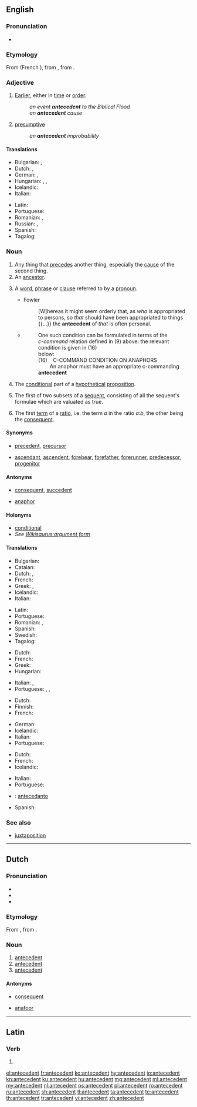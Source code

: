 ==English==
{{wikipedia}}

===Pronunciation===
* {{IPA|/ˌæntɪˈsiːdənt/|/ænˈtesədn̩t/|lang=en}}

===Etymology===
From {{etyl|fro|en}} {{m|fro|antecedent}} (French {{m|fr|antécédent}}), from {{etyl|la|en}} {{m|la|antecēdēns||go before}}, from {{m|la|antecēdere||to yield before}}.

===Adjective===
{{en-adj|-}}

# [[earlier|Earlier]], either in [[time]] or [[order]].
#: ''an event '''antecedent''' to the Biblical Flood''
#: ''an '''antecedent''' cause''
# [[presumptive]]
#: ''an '''antecedent''' improbability''

====Translations====
{{trans-top|earlier in time or order}}
* Bulgarian: {{t+|bg|предшестващ}}, {{t+|bg|предишен}}
* Dutch: {{t+|nl|voorafgaand}}, {{t+|nl|vroeger}}
* German: {{t+|de|früher}}, {{t+|de|vorausgehend}}
* Hungarian: {{t+|hu|megelőző}}, {{t+|hu|korábbi}}, {{t+|hu|előbbi}}
* Icelandic: {{t|is|undanfari|m}}
* Italian: {{t+|it|antecedente}}
{{trans-mid}}
* Latin: {{t|la|antecēdēns}}
* Portuguese: {{t+|pt|antecedente}}
* Romanian: {{t+|ro|antecedent}}, {{t+|ro|precedent}}
* Russian: {{t+|ru|предше́ствующий|m}}, {{t+|ru|предыду́щий|m}}
* Spanish: {{t+|es|antecedente}}
* Tagalog: {{t|tl|nauna}}
{{trans-bottom}}

===Noun===
{{examples-right|sense=linguistics: expression referred to by pronoun|examples=
* In “The policeman asked the boy what he was doing.”, the phrase “the boy” is the antecedent of the pronoun “he”.
* In the sentence “I saw my girlfriend yesterday wearing her old jacket which is odd because she almost never wears it.”, the phrase “my girlfriend” is the antecedent of “her” and “old jacket” is the antecedent of “it”.}}
{{en-noun}}

# Any thing that [[precede]]s another thing, especially the [[cause]] of the second thing.
# An [[ancestor]].
# {{label|en|grammar}} A [[word]], [[phrase]] or [[clause]] referred to by a [[pronoun]].
#* Fowler
#*: [W]hereas it might seem orderly that, as ''who'' is appropriated to persons, so ''that'' should have been appropriated to things {{...}} the '''antecedent''' of ''that'' is often personal.
#* {{quote-book|year=1988|author=Andrew Radford|title=Transformational grammar: a first course|location=Cambridge, UK|publisher=Cambridge University Press|page=117}}
#*: One such condition can be formulated in terms of the<br> ''c-command'' relation defined in (9) above: the relevant condition is given in (16)<br>below:<br>(16)&nbsp;&nbsp;&nbsp;&nbsp;C-COMMAND CONDITION ON ANAPHORS<br>&nbsp;&nbsp;&nbsp;&nbsp;&nbsp;&nbsp;&nbsp;&nbsp;An anaphor must have an appropriate c-commanding '''antecedent'''
# {{label|en|logic}} The [[conditional]] part of a [[hypothetical]] [[proposition]].
# {{label|en|logic}} The first of two subsets of a [[sequent]], consisting of all the sequent's formulae which are valuated as true.
#: {{rfex}}
# {{label|en|math}} The first [[term]] of a [[ratio]], i.e. the term ''a'' in the ratio ''a:b'', the other being the [[consequent]].

====Synonyms====
* {{sense|something which precedes}} [[precedent]], [[precursor]]
* {{sense|an ancestor}} [[ascendant]], [[ascendent]], [[forebear]], [[forefather]], [[forerunner]], [[predecessor]], [[progenitor]]

====Antonyms====
* {{sense|in logic}} [[consequent]], {{qualifier|for sequents}} [[succedent]]
* {{sense|in linguistics}} [[anaphor]]

====Holonyms====
* [[conditional]]
* ''See [[Wikisaurus:argument form]]''

====Translations====
{{trans-top|any thing that precedes another thing}}
* Bulgarian: {{t+|bg|предшественик}}
* Catalan: {{t|ca|antecedent|m}}
* Dutch: {{t+|nl|antecedent|n}}, {{t+|nl|voorafgaande|n}}
* French: {{t+|fr|antécédent|m}}
* Greek: {{t+|el|προηγούμενος|m|sc=Grek}}, {{t+|el|πρότερος|m|sc=Grek}}
* Icelandic: {{t|is|undanfari|m}}
* Italian: {{t+|it|antecedente|m}}
{{trans-mid}}
* Latin: {{t|la|antecēdēns|n}}
* Portuguese: {{t+|pt|antecedente|m}}
* Romanian: {{t+|ro|antecedent|n}}, {{t+|ro|precedent|n}}
* Spanish: {{t+|es|antecedente|m}}
* Swedish: {{t+|sv|föregångare|c}}
* Tagalog: {{t|tl|nauna}}
{{trans-bottom}}

{{trans-top|ancestor}}
* Dutch: {{t+|nl|voorouder|c}}
* French: {{t+|fr|ascendant|m}}
* Greek: {{t+|el|πρόγονος|m|sc=Grek}}
* Hungarian: {{t+|hu|ős}}
{{trans-mid}}
* Italian: {{t+|it|antenato|m}}, {{t+|it|progenitore|m}}
* Portuguese: {{t+|pt|antecedente|m-f}}, {{t+|pt|ancestral|m-f}}, {{t+|pt|antepassado|m}}
{{trans-bottom}}

{{trans-top|word, phrase or clause referred to by a pronoun}}
* Dutch: {{t+|nl|antecedent|n}}
* Finnish: {{t+|fi|korrelaatti}}
* French: {{t+|fr|antécédent|m}}
{{trans-mid}}
* German: {{t|de|Bezugswort|n}}
* Icelandic: {{t|is|undanfari|m}}
* Italian: {{t+|it|antecedente|m}}
* Portuguese: {{t+|pt|antecedente|m}}
{{trans-bottom}}

{{trans-top|conditional part of a hypothetical proposition}}
* Dutch: {{t+|nl|antecedent|n}}
* French: {{t+|fr|antécédent|m}}
* Icelandic: {{t+|is|forliður|f}}
{{trans-mid}}
* Italian: {{t+|it|antecedente|m}}
* Portuguese: {{t+|pt|antecedente|m}}
{{trans-bottom}}

{{checktrans-top}}
* {{ttbc|io}} : [[antecedanto]]
{{trans-mid}}
* Spanish: {{t-check|es|antecedente}}
{{trans-bottom}}

===See also===
* [[juxtaposition]]

----

==Dutch==

===Pronunciation===
* {{IPA|/ɑn.tə.səˈdɛnt/|lang=nl}}
* {{audio|Nl-antecedent.ogg|audio|lang=nl}}
* {{hyphenation|an|te|ce|dent|lang=nl}}

===Etymology===
From {{etyl|la|nl}} {{m|la|antecēdēns||go before}}, from {{m|la|antecēdere||to yield before}}.

===Noun===
{{nl-noun|n|-en|antecedentje}}

# [[#English|antecedent]] {{gloss|linguistics}}
# [[#English|antecedent]] {{gloss|logic}}
# [[#English|antecedent]] {{gloss|thing that precedes}}

====Antonyms====
* {{sense|logic}} [[consequent]]
* {{sense|linguistics}} [[anafoor]]

----

==Latin==

===Verb===
{{la-verb-form|antecēdent}}

# {{inflection of|antecēdō||3|p|futr|actv|indc|lang=la}}

[[el:antecedent]]
[[fr:antecedent]]
[[ko:antecedent]]
[[hy:antecedent]]
[[io:antecedent]]
[[kn:antecedent]]
[[ku:antecedent]]
[[hu:antecedent]]
[[mg:antecedent]]
[[ml:antecedent]]
[[my:antecedent]]
[[nl:antecedent]]
[[ps:antecedent]]
[[pl:antecedent]]
[[ro:antecedent]]
[[ru:antecedent]]
[[sh:antecedent]]
[[tl:antecedent]]
[[ta:antecedent]]
[[te:antecedent]]
[[th:antecedent]]
[[tr:antecedent]]
[[vi:antecedent]]
[[zh:antecedent]]